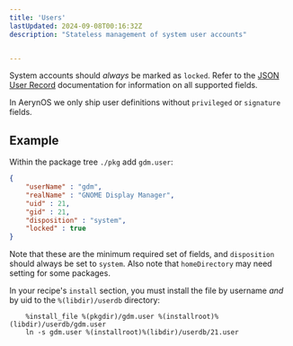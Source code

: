 ```yaml
---
title: 'Users'
lastUpdated: 2024-09-08T00:16:32Z
description: "Stateless management of system user accounts"


---
```


System accounts should *always* be marked as `locked`. Refer to the [JSON User Record](https://systemd.io/USER_RECORD/) documentation for information on all supported fields.

In AerynOS we only ship user definitions without `privileged` or `signature` fields.

## Example

Within the package tree `./pkg` add `gdm.user`:

```json
{
    "userName" : "gdm",
    "realName" : "GNOME Display Manager",
    "uid" : 21,
    "gid" : 21,
    "disposition" : "system",
    "locked" : true
}
```

Note that these are the minimum required set of fields, and `disposition` should always be set to `system`. Also note that
`homeDirectory` may need setting for some packages.

In your recipe's `install` section, you must install the file by username *and* by uid to the `%(libdir)/userdb` directory:

```shell
    %install_file %(pkgdir)/gdm.user %(installroot)%(libdir)/userdb/gdm.user
    ln -s gdm.user %(installroot)%(libdir)/userdb/21.user
```
